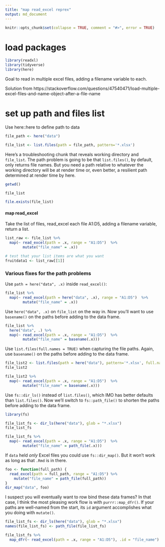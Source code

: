 ```yaml
---
title: "map read_excel reprex"
output: md_document
---
```


```r
knitr::opts_chunk$set(collapse = TRUE, comment = "#>", error = TRUE)
```


# load packages
```r
library(readxl)
library(tidyverse)
library(here)
```

Goal to read in multiple excel files, adding a filename variable to each. 

Solution from https://stackoverflow.com/questions/47540471/load-multiple-excel-files-and-name-object-after-a-file-name

# set up path and files list

Use here::here to define path to data

```r
file_path <- here("data")

file_list <- list.files(path = file_path, pattern='*.xlsx')
```

Here's a troubleshooting chunk that reveals working directory and `file_list`. The path problem is going to be that `list.files()`, by default, only returns file names. But you need a path relative to whatever the working directory will be at render time or, even better, a resilient path determined at render time by here.

```r
getwd()

file_list

file.exists(file_list)
```

#### map read_excel

Take the list of files, read_excel each file A1:D5, adding a filename variable, return a list. 

```r
list_raw <- file_list %>% 
  map(~ read_excel(path = .x, range = "A1:D5")  %>%
        mutate("file_name" = .x))

```

```r
# test that your list items are what you want 
fruitdata1 <- list_raw[[1]]
```

### Various fixes for the path problems

Use `path = here("data", .x)` inside `read_excel()`:

```r
file_list %>% 
  map(~ read_excel(path = here("data", .x), range = "A1:D5")  %>%
        mutate("file_name" = .x))

```

Use `here("data", .x)` on `file_list` on the way in. Now you'll want to use `basename()` on the paths before adding to the data frame.
```r
file_list %>% 
  here("data", .) %>% 
  map(~ read_excel(path = .x, range = "A1:D5")  %>%
        mutate("file_name" = basename(.x)))

```

Use `list.files(full.names = TRUE)` when capturing the file paths. Again, use `basename()` on the paths before adding to the data frame.

```r
file_list2 <- list.files(path = here("data"), pattern='*.xlsx', full.names = TRUE)
file_list2

file_list2 %>% 
  map(~ read_excel(path = .x, range = "A1:D5")  %>%
        mutate("file_name" = basename(.x)))

```

Use `fs::dir_ls()` instead of `list.files()`, which IMO has better defaults than `list.files()`. Now we'll switch to `fs::path_file()` to shorten the paths before adding to the data frame.

```r
library(fs)

file_list_fs <- dir_ls(here("data"), glob = "*.xlsx")
file_list_fs

file_list_fs %>% 
  map(~ read_excel(path = .x, range = "A1:D5")  %>%
        mutate("file_name" = path_file(.x)))

```

If `data` held *only* Excel files you could use `fs::dir_map()`. But it won't work as long as that `.Rmd` is in there.

```r
foo <- function(full_path) {
  read_excel(path = full_path, range = "A1:D5") %>%
    mutate("file_name" = path_file(full_path))
}
dir_map("data", foo)
```

I suspect you will eventually want to row bind these data frames? In that case, I think the most pleasing work flow is with `purrr::map_dfr()`. If your paths are well-named from the start, its `id` argument accomplishes what you doing with `mutate()`.

```r
file_list_fs <- dir_ls(here("data"), glob = "*.xlsx")
names(file_list_fs) <- path_file(file_list_fs)

file_list_fs %>% 
  map_dfr(~ read_excel(path = .x, range = "A1:D5"), .id = "file_name")
```

